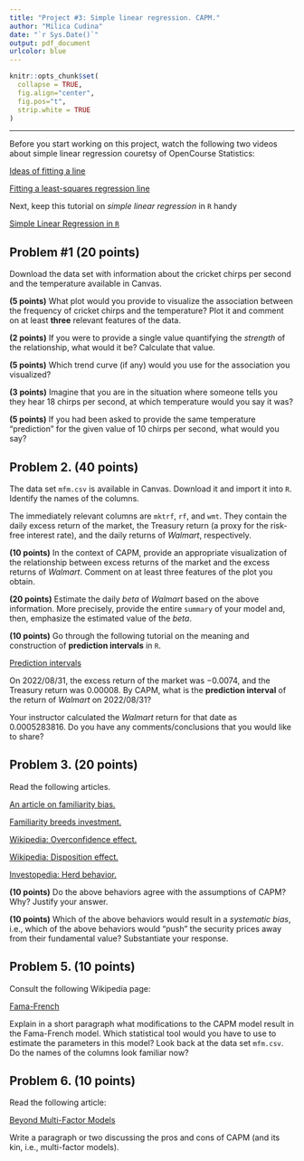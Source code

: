 ```yaml
---
title: "Project #3: Simple linear regression. CAPM."
author: "Milica Cudina"
date: "`r Sys.Date()`"
output: pdf_document
urlcolor: blue
---
```

<!-- The author of this template is Dr. Gordan Zitkovic.-->
<!-- The code chunk below contains some settings that will  -->
<!-- make your R code look better in the output pdf file.  -->
<!-- If you are curious about what each option below does, -->
<!-- go to https://yihui.org/knitr/options/ -->
<!-- If not, feel free to disregard everything ...  -->
```r
knitr::opts_chunk$set(
  collapse = TRUE,
  fig.align="center",
  fig.pos="t",
  strip.white = TRUE
)
```
<!-- ... down to here. -->

---

Before you start working on this project, watch the following two videos about simple linear regression couretsy of OpenCourse Statistics:

[Ideas of fitting a line](https://youtu.be/mPvtZhdPBhQ)

[Fitting a least-squares regression line](https://youtu.be/z8DmwG2G4Qc)

Next, keep this tutorial on *simple linear regression* in `R` handy

[Simple Linear Regression in `R`](https://www.r-bloggers.com/2021/07/how-to-do-a-simple-linear-regression-in-r/)

## Problem #1 **(20 points)**
Download the data set with information about the cricket chirps per second and the temperature available in Canvas. 

**(5 points)** What plot would you provide to visualize the association between the frequency of cricket chirps and the temperature? Plot it and comment on at least **three** relevant features of the data. 

**(2 points)** If you were to provide a single value quantifying the *strength* of the relationship, what would it be? Calculate that value. 

**(5 points)** Which trend curve (if any) would you use for the association you visualized? 

**(3 points)** Imagine that you are in the situation where someone tells you they hear $18$ chirps per second, at which temperature would you say it was?

**(5 points)** If you had been asked to provide the same temperature "prediction" for the given value of $10$ chirps per second, what would you say?


## Problem 2. (40 points)
The data set `mfm.csv` is available in Canvas. Download it and import it into `R`. Identify the names of the columns. 

The immediately relevant columns are `mktrf`, `rf`, and `wmt`. They contain the daily excess return of the market, the Treasury return (a proxy for the risk-free interest rate), and the daily returns of *Walmart*, respectively. 

**(10 points)** In the context of CAPM, provide an appropriate visualization of the relationship between excess returns of the market and the excess returns of *Walmart*. Comment on at least three features of the plot you obtain. 

**(20 points)** Estimate the daily *beta* of *Walmart* based on the above information. More precisely, provide the entire `summary` of your model and, then, emphasize the estimated value of the *beta*. 

**(10 points)** 
Go through the following tutorial on the meaning and construction of **prediction intervals** in `R`. 

[Prediction intervals](http://www.r-tutor.com/elementary-statistics/simple-linear-regression/prediction-interval-linear-regression)

On 2022/08/31, the excess return of the market was $-0.0074$, and the Treasury return was $0.00008$. By CAPM, what is the **prediction interval** of the return of *Walmart* on 2022/08/31? 

Your instructor calculated the *Walmart* return for that date as $0.0005283816$. Do you have any comments/conclusions that you would like to share?


## Problem 3. (20 points)
Read the following articles. 

[An article on familiarity bias.](http://bogan.dyson.cornell.edu/doc/Hartford/Bogan-6_Familiarity.pdf) 

[Familiarity breeds investment.](https://www0.gsb.columbia.edu/mygsb/faculty/research/pubfiles/1554/Huberman-familiarity-breeds.investment.pdf) 

[Wikipedia: Overconfidence effect.](https://en.wikipedia.org/wiki/Overconfidence_effect) 

[Wikipedia: Disposition effect.](https://en.wikipedia.org/wiki/Disposition_effect) 

[Investopedia: Herd behavior.](https://www.investopedia.com/terms/h/herdinstinct.asp) 

**(10 points)** 
Do the above behaviors agree with the assumptions of CAPM? Why? Justify your answer. 

**(10 points)** 
Which of the above behaviors would result in a *systematic bias*, i.e., which of the above behaviors would "push" the security prices away from their fundamental value? Substantiate your response. 

## Problem 5. (10 points)
Consult the following Wikipedia page: 

[Fama-French](https://en.wikipedia.org/wiki/Fama–French_three-factor_model)

Explain in a short paragraph what modifications to the CAPM model result in the Fama-French model. Which statistical tool would you have to use to estimate the parameters in this model? Look back at the data set `mfm.csv`. Do the names of the columns look familiar now? 

## Problem 6. (10 points)
Read the following article:

[Beyond Multi-Factor Models](https://mbrjournal.com/2021/01/26/the-cost-of-capital-if-not-the-capm-then-what/)

Write a paragraph or two discussing the pros and cons of CAPM (and its kin, i.e., multi-factor models). 


